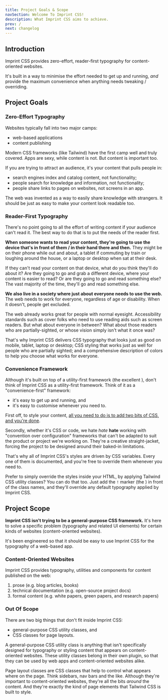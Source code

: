 ```yaml
---
title: Project Goals & Scope
navSection: Welcome To Imprint CSS!
description: What Imprint CSS aims to achieve.
prev: /
next: changelog
---
```



## Introduction

Imprint CSS provides zero-effort, reader-first typography for content-oriented websites.

It's built in a way to minimise the effort needed to get up and running, _and_ provide the maximum convenience when anything needs tweaking / overriding.

## Project Goals

### Zero-Effort Typography

Websites typically fall into two major camps:

- web-based applications
- content publishing

Modern CSS frameworks (like Tailwind) have the first camp well and truly covered. Apps are sexy, while content is not. But content is important too.

If you are trying to attract an audience, it's your content that pulls people in:

* search engines index and catalog content, not functionality;
* people search for knowledge and information, not functionality;
* people share links to pages on websites, not screens in an app.

The web was invented as a way to easily share knowledge with strangers. It should be just as easy to make your content look readable too.

### Reader-First Typography

There's no point going to all the effort of writing content if your audience can't read it. The best way to do that is to put the needs of the reader first.

**When someone wants to read your content, they're going to use the device that's in front of them / in their hand there and then.** They might be on their phone while out and about, a tablet if commuting by train or loughing around the house, or a laptop or desktop when sat at their desk.

If they can't read your content on that device, what do you think they'll do about it? Are they going to go and grab a different device, where your content is easier to read? Or are they going to go and read something else? The vast majority of the time, they'll go and read something else.

**We also live in a society where just about everyone needs to use the web.** The web needs to work for everyone, regardless of age or disability. When it doesn't, people get excluded.

The web already works great for people with normal eyesight. Accessibility standards such as <ExternalLink name="Mozilla MDN ARIA" text="ARIA"/> cover folks who need to use reading aids such as screen readers. But what about everyone in between? What about those readers who are partially-sighted, or whose vision simply isn't what it once was?

That's why Imprint CSS delivers CSS typography that looks just as good on mobile, tablet, laptop or desktop; CSS styling that works just as well for people who are partially sighted; and a comprehensive description of colors to help you choose what works for everyone.

### Convenience Framework

Although it's built on top of a utility-first framework (the excellent <ExternalLink name="Tailwind CSS"/>), don't think of Imprint CSS as a utility-first framework. Think of it as a "convenience-first" framework:

* it's easy to get up and running, and
* it's easy to customise whenever you need to.

First off, to style your content, [all you need to do is to add two bits of CSS, and you're done](getting-started/using-imprint-css).

Secondly, whether it's CSS or code, we hate _hate_ **hate** working with "convention over configuration" frameworks that can't be adapted to suit the product or project we're working on. They're a creative straight-jacket, forcing the project to be designed around their baked-in limitations.

That's why all of Imprint CSS's styles are driven by CSS variables. Every one of them is documented, and you're free to override them whenever you need to.

Prefer to simply override the styles inside your HTML, by applying Tailwind CSS utility classes? You can do that too. Just add the `!` marker (the <ExternalLink name="Tailwind CSS Important Modifier"/>) in front of the class names, and they'll override any default typography applied by Imprint CSS.

## Project Scope

**Imprint CSS isn't trying to be a general-purpose CSS framework.** It's here to solve a specific problem (typography and related UI elements) for certain kinds of websites (content-oriented websites).

It's been engineered so that it should be easy to use Imprint CSS for the typography of a web-based app.

### Content-Oriented Websites

Imprint CSS provides typography, utilities and components for content published on the web:

1. prose (e.g. blog articles, books)
2. technical documentation (e.g. open-source project docs)
3. formal content (e.g. white papers, green papers, and research papers)

### Out Of Scope

There are two big things that don't fit inside Imprint CSS:

* general-purpose CSS utility classes, and
* CSS classes for page layouts.

A general-purpose CSS utility class is anything that isn't specifically designed for typography or styling content that appears on content-oriented websites. These utility classes belong in their own plugin, so that they can be used by web apps and content-oriented websites alike.

Page layout classes are CSS classes that help to control what appears where on the page. Think sidebars, nav bars and the like. Although they're important to content-oriented websites, they're all the bits _around_ the content. And they're exactly the kind of page elements that Tailwind CSS is built to style.